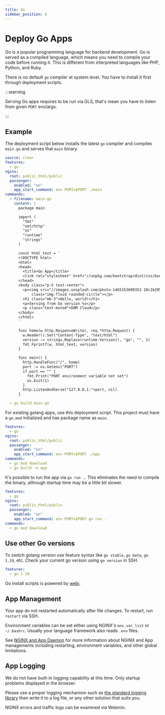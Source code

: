 ```yaml
---
title: Go
sidebar_position: 6
---
```


# Deploy Go Apps

Go is a popular programming language for backend development. Go is served as a compiled language, which means you need to compile your code before running it. This is different from interpreted languages like PHP, Python, and Ruby.

There is no default `go` compiler at system level. You have to install it first through deployment scripts.

:::warning

Serving Go apps requires to be run via GLS, that's mean you have to listen from given `PORT` env/args.

:::

## Example

The deployment script below installs the latest `go` compiler and compiles `main.go` and serves that `main` binary. 

```yaml title="https://github.com/domcloud/recipes/blob/master/go.yml"
source: clear
features:
  - go
nginx:
  root: public_html/public
  passenger:
    enabled: "on"
    app_start_command: env PORT=$PORT ./main
commands:
  - filename: main.go
    content: |
      package main

      import (
        "fmt"
        "net/http"
        "os"
        "runtime"
        "strings"
      )

      const html_text = `
      <!DOCTYPE html>
      <html>
      <head>
        <title>Go App</title>
        <link rel="stylesheet" href="//unpkg.com/bootstrap/dist/css/bootstrap.min.css">
      </head>
      <body class="p-5 text-center">
        <p><img src="//images.unsplash.com/photo-1465153690352-10c1b29577f8?fit=crop&w=200&h=200" 
            class="img-fluid rounded-circle"></p>
        <h1 class="mb-3">Hello, world!</h1>
        <p>Serving from Go version %s</p>
        <p class="text-muted">DOM Cloud</p>
      </body>
      </html>
      `

      func home(w http.ResponseWriter, req *http.Request) {
        w.Header().Set("Content-Type", "text/html")
        version := strings.Replace(runtime.Version(), "go", "", 1)
        fmt.Fprintf(w, html_text, version)
      }

      func main() {
        http.HandleFunc("/", home)
        port := os.Getenv("PORT")
        if port == "" {
          fmt.Print("PORT environment variable not set")
          os.Exit(1)
        }
        http.ListenAndServe("127.0.0.1:"+port, nil)
      }

  - go build main.go
```

For existing golang apps, use this deployment script. This project must have a `go.mod` initialized and has package name as `main`.

```yaml title="https://github.com/domcloud/recipes/blob/master/go-binary.yml"
features:
  - go
nginx:
  root: public_html/public
  passenger:
    enabled: "on"
    app_start_command: env PORT=$PORT ./app
commands:
  - go mod download
  - go build -o app
```

It's possible to run the app via `go run .`. This eliminates the need to compile the binary, although startup time may be a little bit slower.

```yaml title="https://github.com/domcloud/recipes/blob/master/go-gls.yml"
features:
  - go
nginx:
  root: public_html/public
  passenger:
    enabled: "on"
    app_start_command: env PORT=$PORT go run .
commands:
  - go mod download
```

## Use other Go versions

To switch golang version use feature syntax like `go stable`, `go beta`, `go 1.19`, etc. Check your current go version using `go version` in SSH.

```yaml
features:
  - go 1.19
```

Go install scripts is powered by [webi](https://webinstall.dev/golang/). 

## App Management

Your app do not restarted automatically after file changes. To restart, run `restart` via SSH.

Environment variables can be set either using NGINX's `env_var_list` or `~/.bashrc`. Usually your language framework also reads `.env` files.

See [NGINX and App Daemon](../features/nginx.mdx) for more information about NGINX and App managements including restarting, environment variables, and other global limitations.

## App Logging

We do not have built-in logging capability at this time. Only startup problems displayed in the browser.

Please use a proper logging mechanism such as [the standard logging library](https://pkg.go.dev/log) then write it to a log file, or any other solution that suits you.

NGINX errors and traffic logs can be examined via Webmin.

